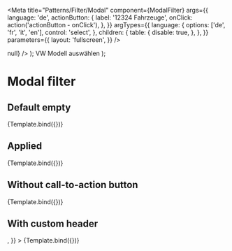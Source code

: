 


<Meta
  title="Patterns/Filter/Modal"
  component={ModalFilter}
  args={{
    language: 'de',
    actionButton: {
      label: '12324 Fahrzeuge',
      onClick: action('actionButton - onClick'),
    },
  }}
  argTypes={{
    language: {
      options: ['de', 'fr', 'it', 'en'],
      control: 'select',
    },
    children: {
      table: {
        disable: true,
      },
    },
  }}
  parameters={{
    layout: 'fullscreen',
  }}
/>

  <Box paddingX="lg">
    <ModalFilter
      {...args}
      onModalOpen={action('onModalOpen')}
      onModalClose={action('onModalClose')}
      onResetFilter={action('onResetFilter')}
    >
      <CheckboxFilter
        name="fuel-type"
        items={[
          { label: 'Benzin', key: 'petrol', facet: 20, isChecked: true },
          { label: 'Diesel', key: 'diesel', facet: 17, isChecked: true },
          { label: 'Elektro', key: 'electric', facet: 4, isChecked: false },
          { label: 'Hybrid', key: 'hybrid', facet: 0, isChecked: false },
          {
            label: 'CNG Benzin',
            key: 'cng-petrol',
            facet: 20,
            isChecked: false,
          },
          {
            label: 'HEV Benzin',
            key: 'hev-petrol',
            facet: 10,
            isChecked: false,
          },
          {
            label: 'LPG Benzin',
            key: 'lpg-petrol',
            facet: 10,
            isChecked: true,
          },
          {
            label: 'PHEV Benzin',
            key: 'phev-petrol',
            facet: 0,
            isChecked: false,
          },
        ]}
        onApply={() => null}
      />
    </ModalFilter>
  </Box>
);

  <Flex justifyContent="center" alignItems="center" width="full">
    <ChevronLeftSmallIcon color="blue.700" />
    <Flex
      flexDirection="column"
      alignItems="center"
      justifyContent="center"
      width="full"
    >
      <Text textStyle="body-small" color="gray.500">
        VW
      </Text>
      <Text textStyle="heading3">Modell auswählen</Text>
    </Flex>
  </Flex>
);

# Modal filter

<ArgsTable of={ModalFilter} />

## Default empty

<Canvas>
  <Story
    name="Default empty"
    args={{
      label: 'Treibstoff',
    }}
    argTypes={{
      actionButton: {
        table: {
          disable: true,
        },
      },
    }}
  >
    {Template.bind({})}
  </Story>
</Canvas>

## Applied

<Canvas>
  <Story
    name="Applied"
    args={{
      label: 'Treibstoff',
      displayValue: 'Benzin, Diesel, Elektro, Hybrid, Plug-In',
      numberOfAppliedFilters: 5,
      isApplied: true,
    }}
    argTypes={{
      isApplied: {
        table: {
          disable: true,
        },
      },
    }}
  >
    {Template.bind({})}
  </Story>
</Canvas>

## Without call-to-action button

<Canvas>
  <Story
    name="Without call-to-action button"
    args={{
      label: 'Treibstoff',
      displayValue: 'Benzin, Diesel, Elektro, Hybrid, Plug-In',
      numberOfAppliedFilters: 5,
      showCallToActionButton: false,
    }}
  >
    {Template.bind({})}
  </Story>
</Canvas>

## With custom header

<Canvas>
  <Story
    name="With custom header"
    args={{
      label: 'Treibstoff',
      displayValue: 'Benzin, Diesel, Elektro, Hybrid, Plug-In',
      numberOfAppliedFilters: 5,
      showCallToActionButton: false,
      header: <CustomHeader />,
    }}
  >
    {Template.bind({})}
  </Story>
</Canvas>
